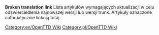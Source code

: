 '''Broken translation link'''
Lista artykułów wymagających aktualizacji w celu odzwierciedlenia najnowszej wersji lub wersji trunk. Artykuły oznaczone {{en/S|nieaktualizowane/Pl}} automatycznie linkują tutaj.

[[Category:en/OpenTTD Wiki]] [[Category:pl/OpenTTD Wiki]]